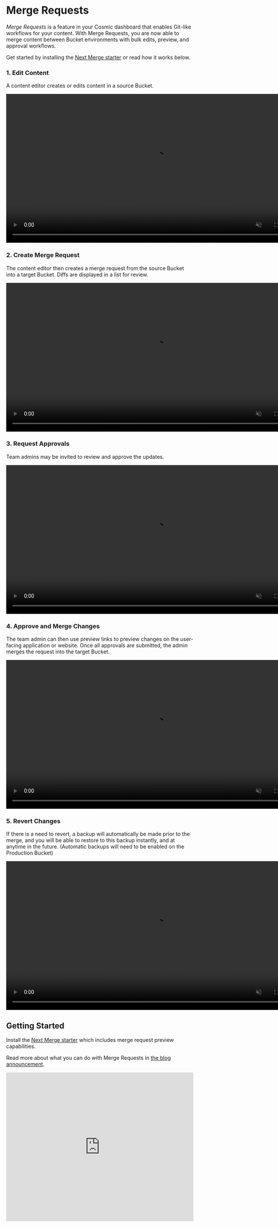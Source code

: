 
# Merge Requests

<i>Merge Requests</i> is a feature in your Cosmic dashboard that enables Git-like
workflows for your content. With Merge Requests, you are now able to merge content
between Bucket environments with bulk edits, preview, and approval workflows.

Get started by installing the <a href="https://www.cosmicjs.com/apps/next-merge" rel="noopener noreferrer" target="_blank">Next Merge starter</a> or
read how it works below.

### 1. Edit Content

A content editor creates or edits content in a source Bucket.

<Bleed>
  <video
    autoPlay
    muted
    loop
    playsInline
    src="https://cdn.cosmicjs.com/eada1510-51ea-11eb-ba68-91d1fc5c8777-add-content.mp4"
    height="400"
  >
    Your browser does not support HTML5 video.
  </video>
</Bleed>

### 2. Create Merge Request

The content editor then creates a merge request from the source Bucket into a target Bucket. Diffs are displayed in a list for review.

<Bleed>
  <video
    autoPlay
    muted
    loop
    playsInline
    src="https://cdn.cosmicjs.com/de4dc920-51f1-11eb-9dee-df51ce912356-add-merge-request.mp4"
    height="400"
  >
    Your browser does not support HTML5 video.
  </video>
</Bleed>

### 3. Request Approvals

Team admins may be invited to review and approve the updates.

<Bleed>
  <video
    autoPlay
    muted
    loop
    playsInline
    src="https://cdn.cosmicjs.com/02ce92c0-51f2-11eb-9dee-df51ce912356-add-reviewer.mp4"
    height="400"
  >
    Your browser does not support HTML5 video.
  </video>
</Bleed>

### 4. Approve and Merge Changes

The team admin can then use preview links to preview changes on the user-facing application or website. Once all approvals are submitted, the admin merges the request into the target Bucket.

<Bleed>
  <video
    autoPlay
    muted
    loop
    playsInline
    src="https://cdn.cosmicjs.com/efec6220-5211-11eb-8ee7-1df9cfd96d21-approve-merge.mp4"
    height="400"
  >
    Your browser does not support HTML5 video.
  </video>
</Bleed>

### 5. Revert Changes

If there is a need to revert, a backup will automatically be made prior to the merge, and you will be able to restore to this backup instantly, and at anytime in the future. (Automatic backups will need to be enabled on the Production Bucket)

<Bleed>
  <video
    autoPlay
    muted
    loop
    playsInline
    src="https://cdn.cosmicjs.com/49e25230-5212-11eb-aa1f-55f7cf15d947-revert.mp4"
    height="400"
  >
    Your browser does not support HTML5 video.
  </video>
</Bleed>

## Getting Started

Install the <a href="https://www.cosmicjs.com/apps/next-merge" rel="noopener noreferrer" target="_blank">Next Merge starter</a> which includes merge request preview capabilities.

Read more about what you can do with Merge Requests in [the blog announcement](https://www.cosmicjs.com/blog/introducing-merge-requests).

<Bleed>
  <iframe
    width="100%"
    height="400"
    src="https://www.youtube.com/embed/GfJo1wW3ZEY"
    frameBorder="0"
    allow="accelerometer; autoplay; clipboard-write; encrypted-media; gyroscope; picture-in-picture"
    allowFullScreen
  ></iframe>
</Bleed>
